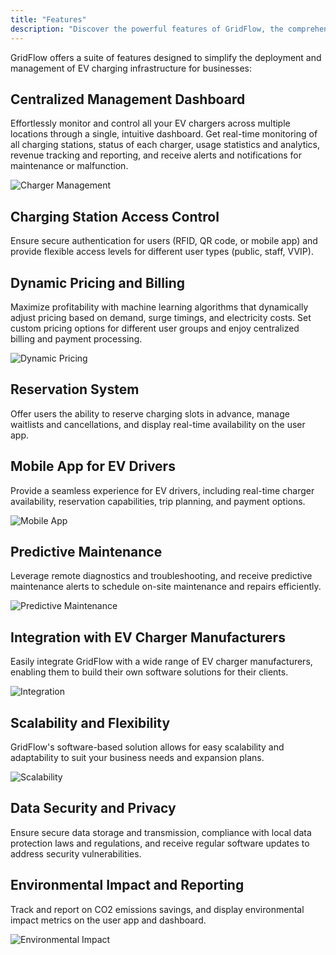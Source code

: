 ```yaml
---
title: "Features"
description: "Discover the powerful features of GridFlow, the comprehensive backend solution for businesses looking to deploy and manage EV charging infrastructure"
---
```


GridFlow offers a suite of features designed to simplify the deployment and management of EV charging infrastructure for businesses:

## Centralized Management Dashboard

Effortlessly monitor and control all your EV chargers across multiple locations through a single, intuitive dashboard. Get real-time monitoring of all charging stations, status of each charger, usage statistics and analytics, revenue tracking and reporting, and receive alerts and notifications for maintenance or malfunction.

![Charger Management](/images/charger-management.png)

## Charging Station Access Control

Ensure secure authentication for users (RFID, QR code, or mobile app) and provide flexible access levels for different user types (public, staff, VVIP).

## Dynamic Pricing and Billing

Maximize profitability with machine learning algorithms that dynamically adjust pricing based on demand, surge timings, and electricity costs. Set custom pricing options for different user groups and enjoy centralized billing and payment processing.

![Dynamic Pricing](/images/dynamic-pricing.png)

## Reservation System

Offer users the ability to reserve charging slots in advance, manage waitlists and cancellations, and display real-time availability on the user app.

## Mobile App for EV Drivers

Provide a seamless experience for EV drivers, including real-time charger availability, reservation capabilities, trip planning, and payment options.

![Mobile App](/images/mobile-app.png)

## Predictive Maintenance

Leverage remote diagnostics and troubleshooting, and receive predictive maintenance alerts to schedule on-site maintenance and repairs efficiently.

![Predictive Maintenance](/images/predictive-maintenance.png)

## Integration with EV Charger Manufacturers

Easily integrate GridFlow with a wide range of EV charger manufacturers, enabling them to build their own software solutions for their clients.

![Integration](/images/integration.png)

## Scalability and Flexibility

GridFlow's software-based solution allows for easy scalability and adaptability to suit your business needs and expansion plans.

![Scalability](/images/scalability.png)

## Data Security and Privacy

Ensure secure data storage and transmission, compliance with local data protection laws and regulations, and receive regular software updates to address security vulnerabilities.

## Environmental Impact and Reporting

Track and report on CO2 emissions savings, and display environmental impact metrics on the user app and dashboard.

![Environmental Impact](/images/environmental-impact.png)
